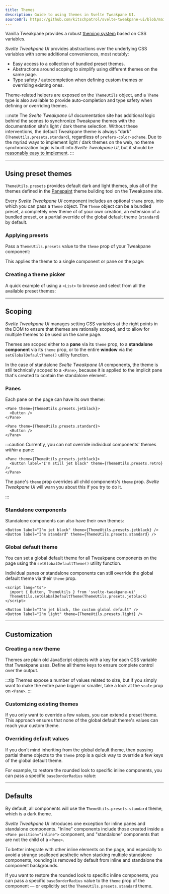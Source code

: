 ```yaml
---
title: Themes
description: Guide to using themes in Svelte Tweakpane UI.
sourceUrl: https://github.com/kitschpatrol/svelte-tweakpane-ui/blob/main/src/lib/theme.ts
---
```



Vanilla Tweakpane provides a robust [theming system](https://tweakpane.github.io/docs/theming/) based on CSS variables.

_Svelte Tweakpane UI_ provides abstractions over the underlying CSS variables with some additional conveniences, most notably:

- Easy access to a collection of bundled preset themes.
- Abstractions around scoping to simplify using different themes on the same page.
- Type safety / autocompletion when defining custom themes or overriding existing ones.

Theme-related helpers are exposed on the `ThemeUtils` object, and a `Theme` type is also available to provide auto-completion and type safety when defining or overriding themes.

:::note
The _Svelte Tweakpane UI_ documentation site has additional logic behind the scenes to synchronize Tweakpane themes with the documentation site's light / dark theme selection. Without these interventions, the default Tweakpane theme is always "dark" (`ThemeUtils.presets.standard`), regardless of `prefers-color-scheme`. Due to the myriad ways to implement light / dark themes on the web, no theme synchronization logic is built into _Svelte Tweakpane UI_, but it should be [reasonably easy to implement](https://github.com/kitschpatrol/svelte-tweakpane-ui/blob/main/docs/src/components/docs/ThemeWatcher.astro).
:::

---

## Using preset themes

`ThemeUtils.presets` provides default dark and light themes, plus all of the themes defined in the [Panepaint](https://tweakpane.github.io/docs/theming/#builder) theme building tool on the Tweakpane site.

Every _Svelte Tweakpane UI_ component includes an optional `theme` prop, into which you can pass a `Theme` object. The `Theme` object can be a bundled preset, a completely new theme of of your own creation, an extension of a bundled preset, or a partial override of the global default theme (`standard`) by default.

### Applying presets

Pass a `ThemeUtils.presets` value to the `theme` prop of your Tweakpane component:

<ThemeBasicCode />

This applies the theme to a single component or pane on the page:

<ExampleWrapper>
  <ThemeBasic client:load />
</ExampleWrapper>

### Creating a theme picker

A quick example of using a `<List>` to browse and select from all the available preset themes:

<ThemePickerCode />

<ExampleWrapper>
  <ThemePicker client:load />
</ExampleWrapper>

---

## Scoping

_Svelte Tweakpane UI_ manages setting CSS variables at the right points in the DOM to ensure that themes are rationally scoped, and to allow for multiple themes to be used on the same page.

Themes are scoped either to a **pane** via its `theme` prop, to a **standalone component** via its `theme` prop, or to the entire **window** via the `setGlobalDefaultTheme()` utility function.

In the case of standalone _Svelte Tweakpane UI_ components, the theme is still technically scoped to a `<Pane>`, because it is applied to the implicit pane that's created to contain the standalone element.

### Panes

Each pane on the page can have its own theme:

```svelte
<Pane theme={ThemeUtils.presets.jetblack}>
  <Button />
</Pane>

<Pane theme={ThemeUtils.presets.standard}>
  <Button />
</Pane>
```

:::caution
Currently, you can not override individual components' themes _within_ a pane:

```svelte
<Pane theme={ThemeUtils.presets.jetblack}>
  <Button label="I'm still jet black" theme={ThemeUtils.presets.retro} />
</Pane>
```

The pane's `theme` prop overrides all child components's `theme` prop. _Svelte Tweakpane UI_ will warn you about this if you try to do it.

:::

### Standalone components

Standalone components can also have their own themes:

```svelte
<Button label="I'm jet black" theme={ThemeUtils.presets.jetblack} />
<Button label="I'm standard" theme={ThemeUtils.presets.standard} />
```

### Global default theme

You can set a global default theme for all Tweakpane components on the page using the `setGlobalDefaultTheme()` utility function.

Individual panes or standalone components can still override the global default theme via their `theme` prop.

```svelte
<script lang="ts">
  import { Button, ThemeUtils } from 'svelte-tweakpane-ui'
  ThemeUtils.setGlobalDefaultTheme(ThemeUtils.presets.jetblack)
</script>

<Button label="I'm jet black, the custom global default" />
<Button label="I'm light" theme={ThemeUtils.presets.light} />
```

---

## Customization

### Creating a new theme

Themes are plain old JavaScript objects with a key for each CSS variable that Tweakpane uses. Define all theme keys to ensure complete control over the output.

<ThemeCustomCode />

<ExampleWrapper>
  <ThemeCustom client:load />
</ExampleWrapper>

:::tip
Themes expose a number of values related to size, but if you simply want to make the entire pane bigger or smaller, take a look at the `scale` prop on `<Pane>`.
:::

### Customizing existing themes

If you only want to override a few values, you can extend a preset theme. This approach ensures that none of the global default theme's values can reach your custom theme.

<ThemeExtendCode />

<ExampleWrapper>
  <ThemeExtend client:load />
</ExampleWrapper>

### Overriding default values

If you don't mind inheriting from the global default theme, then passing partial theme objects to the `theme` prop is a quick way to override a few keys of the global default theme.

For example, to restore the rounded look to specific inline components, you can pass a specific `baseBorderRadius` value:

<ThemeOverrideCode />

<ExampleWrapper>
  <ThemeOverride client:load />
</ExampleWrapper>

---

## Defaults

By default, all components will use the `ThemeUtils.presets.standard` theme, which is a dark theme.

_Svelte Tweakpane UI_ introduces one exception for inline panes and standalone components. "Inline" components include those created inside a `<Pane position="inline">` component, and "standalone" components that are not the child of a `<Pane>`.

To better integrate with other inline elements on the page, and especially to avoid a strange scalloped aesthetic when stacking multiple standalone components, rounding is removed by default from inline and standalone the component backgrounds.

If you want to restore the rounded look to specific inline components, you can pass a specific `baseBorderRadius` value to the `theme` prop of the component — or explicitly set the `ThemeUtils.presets.standard` theme.
